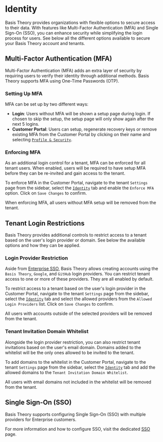 
# Identity

Basis Theory provides organizations with flexible options to secure access to their data.
With features like Multi-Factor Authentication (MFA) and Single Sign-On (SSO), you can enhance security while simplifying the login process for users.
See below all the different options available to secure your Basis Theory account and tenants.

## Multi-Factor Authentication (MFA)

Multi-Factor Authentication (MFA) adds an extra layer of security by requiring users to verify their identity through additional methods.
Basis Theory supports MFA using One-Time Passwords (OTP).

### Setting Up MFA

MFA can be set up by two different ways:
- **Login**: Users without MFA will be shown a setup page during login. If chosen to skip the setup, the setup page will only show again after the next 5 logins.
- **Customer Portal**: Users can setup, regenerate recovery keys or remove existing MFA from the Customer Portal by clicking on their name and selecting [`Profile & Security`](https://portal.basistheory.com/profile).

### Enforcing MFA

As an additional login control for a tenant, MFA can be enforced for all tenant users.
When enabled, users will be required to have setup MFA before they can be re-invited and gain access to the tenant.

To enforce MFA in the Customer Portal, navigate to the tenant `Settings` page from the sidebar, select the [`Identity`](https://portal.basistheory.com/settings?tab=identity) tab and enable the `Enforce MFA` option. Click on `Save Changes` to confirm.

<Alert type={Alerts.WARNING}>When enforcing MFA, all users without MFA setup will be removed from the tenant.</Alert>

## Tenant Login Restrictions

Basis Theory provides additional controls to restrict access to a tenant based on the user's login provider or domain.
See below the available options and how they can be applied.

### Login Provider Restriction

Aside from [Enterprise SSO](/docs/features/sso), Basis Theory allows creating accounts using the `Basis Theory`, `Google`, and `GitHub` login providers.
You can restrict tenant access to one or more of these providers. They are all enabled by default.

To restrict access to a tenant based on the user's login provider in the Customer Portal, navigate to the tenant `Settings` page from the sidebar, select the [`Identity`](https://portal.basistheory.com/settings?tab=identity) tab and select the allowed providers from the `Allowed Login Providers` list.
Click on `Save Changes` to confirm.

<Alert type={Alerts.WARNING}>All users with accounts outside of the selected providers will be removed from the tenant.</Alert>

### Tenant Invitation Domain Whitelist

Alongside the login provider restriction, you can also restrict tenant invitations based on the user's email domain.
Domains added to the whitelist will be the only ones allowed to be invited to the tenant.

To add domains to the whitelist in the Customer Portal, navigate to the tenant `Settings` page from the sidebar, select the [`Identity`](https://portal.basistheory.com/settings?tab=identity) tab and add the allowed domains to the `Tenant Invitation Domain Whitelist`.

<Alert type={Alerts.WARNING}>All users with email domains not included in the whitelist will be removed from the tenant.</Alert>

## Single Sign-On (SSO) <Enterprise />

Basis Theory supports configuring Single Sign-On (SSO) with multiple providers for Enterprise customers.

For more information and how to configure SSO, visit the dedicated [SSO](/docs/features/sso) page.

